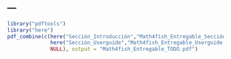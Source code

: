 ---
---


```r
library("pdftools")
library("here")
pdf_combine(c(here("Sección_Introducción","Math4fish_Entregable_Sección_Introducción.pdf"),
              here("Sección_Userguide","Math4fish_Entregable_Userguide.pdf"),
              NULL), output = "Math4fish_Entregable_TODO.pdf")
```

